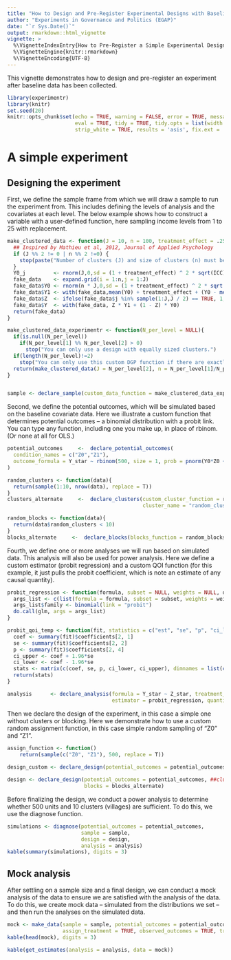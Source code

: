 ```yaml
---
title: "How to Design and Pre-Register Experimental Designs with Baseline Data"
author: "Experiments in Governance and Politics (EGAP)"
date: "`r Sys.Date()`"
output: rmarkdown::html_vignette
vignette: >
  %\VignetteIndexEntry{How to Pre-Register a Simple Experimental Design using the registration package}
  %\VignetteEngine{knitr::rmarkdown}
  %\VignetteEncoding{UTF-8}
---
```

  
This vignette demonstrates how to design and pre-register an experiment after baseline data has been collected.

```r
library(experimentr)
library(knitr)
set.seed(20)
knitr::opts_chunk$set(echo = TRUE, warning = FALSE, error = TRUE, message = FALSE, 
                      eval = TRUE, tidy = TRUE, tidy.opts = list(width.cutoff = 50),
                      strip_white = TRUE, results = 'asis', fix.ext = 'pdf')
```

# A simple experiment

## Designing the experiment

First, we define the sample frame from which we will draw a sample to run the experiment from. This includes defining the levels of analysis and the covariates at each level. The below example shows how to construct a variable with a user-defined function, here sampling income levels from 1 to 25 with replacement.

```r
make_clustered_data <- function(J = 10, n = 100, treatment_effect = .25, ICC = .1){
  ## Inspired by Mathieu et al, 2012, Journal of Applied Psychology
  if (J %% 2 != 0 | n %% 2 !=0) {
    stop(paste("Number of clusters (J) and size of clusters (n) must be even."))
  }
  Y0_j         <- rnorm(J,0,sd = (1 + treatment_effect) ^ 2 * sqrt(ICC))
  fake_data    <- expand.grid(i = 1:n,j = 1:J)
  fake_data$Y0 <- rnorm(n * J,0,sd = (1 + treatment_effect) ^ 2 * sqrt(1 - ICC)) + Y0_j[fake_data$j]
  fake_data$Y1 <- with(fake_data,mean(Y0) + treatment_effect + (Y0 - mean(Y0)) * (2 / 3))
  fake_data$Z  <- ifelse(fake_data$j %in% sample(1:J,J / 2) == TRUE, 1, 0)
  fake_data$Y  <- with(fake_data, Z * Y1 + (1 - Z) * Y0)
  return(fake_data)
}

make_clustered_data_experimentr <- function(N_per_level = NULL){
  if(is.null(N_per_level))
    if(N_per_level[1] %% N_per_level[2] > 0)
      stop("You can only use a design with equally sized clusters.")
  if(length(N_per_level)!=2)
    stop("You can only use this custom DGP function if there are exactly two levels.")
  return(make_clustered_data(J = N_per_level[2], n = N_per_level[1]/N_per_level[2]))
}


sample <- declare_sample(custom_data_function = make_clustered_data_experimentr, N_per_level = c(1000, 10))
```

Second, we define the potential outcomes, which will be simulated based on the baseline covariate data. Here we illustrate a custom function that determines potential outcomes -- a binomial distribution with a probit link. You can type any function, including one you make up, in place of rbinom. (Or none at all for OLS.)

```r
potential_outcomes     <-  declare_potential_outcomes(
  condition_names = c("Z0","Z1"),
  outcome_formula = Y_star ~ rbinom(500, size = 1, prob = pnorm(Y0*Z0 + Y1*Z1))
)
```

```r
random_clusters <- function(data){
  return(sample(1:10, nrow(data), replace = T))
}
clusters_alternate     <-  declare_clusters(custom_cluster_function = random_clusters, 
                                            cluster_name = "random_clusters")
```

```r
random_blocks <- function(data){
  return(data$random_clusters < 10)
}
blocks_alternate     <-  declare_blocks(blocks_function = random_blocks, clusters = clusters_alternate)
```

Fourth, we define one or more analyses we will run based on simulated data. This analysis will also be used for power analysis. Here we define a custom estimator (probit regression) and a custom QOI function (for this example, it just pulls the probit coefficient, which is note an estimate of any causal quantity).

```r
probit_regression <- function(formula, subset = NULL, weights = NULL, data, ...){
  args_list <- c(list(formula = formula, subset = subset, weights = weights, data = data), list(...))
  args_list$family <- binomial(link = "probit")
  do.call(glm, args = args_list)
}

probit_qoi_temp <- function(fit, statistics = c("est", "se", "p", "ci_lower", "ci_upper")){
  coef <- summary(fit)$coefficients[2, 1]
  se <- summary(fit)$coefficients[2, 2]
  p <- summary(fit)$coefficients[2, 4]
  ci_upper <- coef + 1.96*se
  ci_lower <- coef - 1.96*se
  stats <- matrix(c(coef, se, p, ci_lower, ci_upper), dimnames = list(c("est", "se", "p", "ci_lower", "ci_upper"), "Y~Zlm"))
  return(stats)
}

analysis      <- declare_analysis(formula = Y_star ~ Z_star, treatment_variable = "Z_star", 
                                  estimator = probit_regression, quantity_of_interest = probit_qoi_temp)
```

Then we declare the design of the experiment, in this case a simple one without clusters or blocking. Here we demonstrate how to use a custom random assignment function, in this case simple random sampling of "Z0" and "Z1".

```r
assign_function <- function()
    return(sample(c("Z0", "Z1"), 500, replace = T))
  
design_custom <- declare_design(potential_outcomes = potential_outcomes, custom_assignment_function = assign_function, treatment_variable = "Z_star")

design <- declare_design(potential_outcomes = potential_outcomes, ##clusters = clusters_alternate,
                         blocks = blocks_alternate)
```

Before finalizing the design, we conduct a power analysis to determine whether 500 units and 10 clusters (villages) are sufficient. To do this, we use the diagnose function.

```r
simulations <- diagnose(potential_outcomes = potential_outcomes, 
                        sample = sample, 
                        design = design, 
                        analysis = analysis)
kable(summary(simulations), digits = 3)
```

## Mock analysis

After settling on a sample size and a final design, we can conduct a mock analysis of the data to ensure we are satisfied with the analysis of the data. To do this, we create mock data -- simulated from the distributions we set -- and then run the analyses on the simulated data.

```r
mock <- make_data(sample = sample, potential_outcomes = potential_outcomes, design = design,
                  assign_treatment = TRUE, observed_outcomes = TRUE, treatment_variable = "Z_star")
kable(head(mock), digits = 3)
```

```r
kable(get_estimates(analysis = analysis, data = mock))
```
